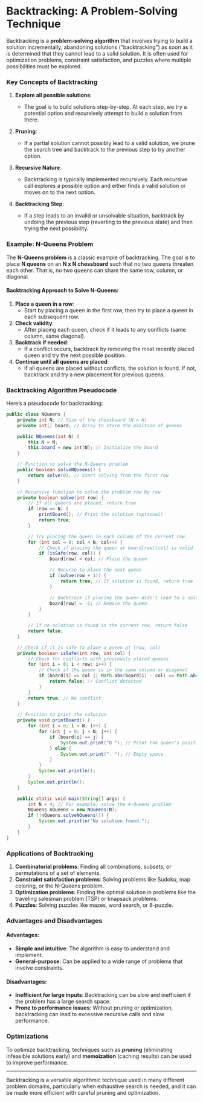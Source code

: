 # Backtracking: A Problem-Solving Technique

Backtracking is a **problem-solving algorithm** that involves trying to build a solution incrementally, abandoning solutions ("backtracking") as soon as it is determined that they cannot lead to a valid solution. It is often used for optimization problems, constraint satisfaction, and puzzles where multiple possibilities must be explored.

### Key Concepts of Backtracking

1. **Explore all possible solutions**:
   - The goal is to build solutions step-by-step. At each step, we try a potential option and recursively attempt to build a solution from there.
2. **Pruning**:
   - If a partial solution cannot possibly lead to a valid solution, we prune the search tree and backtrack to the previous step to try another option.
3. **Recursive Nature**:

   - Backtracking is typically implemented recursively. Each recursive call explores a possible option and either finds a valid solution or moves on to the next option.

4. **Backtracking Step**:
   - If a step leads to an invalid or unsolvable situation, backtrack by undoing the previous step (reverting to the previous state) and then trying the next possibility.

### Example: N-Queens Problem

The **N-Queens problem** is a classic example of backtracking. The goal is to place **N queens** on an **N x N chessboard** such that no two queens threaten each other. That is, no two queens can share the same row, column, or diagonal.

#### Backtracking Approach to Solve N-Queens:

1. **Place a queen in a row**:
   - Start by placing a queen in the first row, then try to place a queen in each subsequent row.
2. **Check validity**:
   - After placing each queen, check if it leads to any conflicts (same column, same diagonal).
3. **Backtrack if needed**:
   - If a conflict occurs, backtrack by removing the most recently placed queen and try the next possible position.
4. **Continue until all queens are placed**:
   - If all queens are placed without conflicts, the solution is found. If not, backtrack and try a new placement for previous queens.

### Backtracking Algorithm Pseudocode

Here’s a pseudocode for backtracking:

```java filename="backtracking.java" copy
public class NQueens {
    private int N; // Size of the chessboard (N x N)
    private int[] board; // Array to store the position of queens

    public NQueens(int N) {
        this.N = N;
        this.board = new int[N]; // Initialize the board
    }

    // Function to solve the N-Queens problem
    public boolean solveNQueens() {
        return solve(0); // Start solving from the first row
    }

    // Recursive function to solve the problem row by row
    private boolean solve(int row) {
        // If all queens are placed, return true
        if (row == N) {
            printBoard(); // Print the solution (optional)
            return true;
        }

        // Try placing the queen in each column of the current row
        for (int col = 0; col < N; col++) {
            // Check if placing the queen at board[row][col] is valid
            if (isSafe(row, col)) {
                board[row] = col; // Place the queen

                // Recurse to place the next queen
                if (solve(row + 1)) {
                    return true; // If solution is found, return true
                }

                // Backtrack if placing the queen didn't lead to a solution
                board[row] = -1; // Remove the queen
            }
        }

        // If no solution is found in the current row, return false
        return false;
    }

    // Check if it is safe to place a queen at (row, col)
    private boolean isSafe(int row, int col) {
        // Check for conflicts with previously placed queens
        for (int i = 0; i < row; i++) {
            // Check if the queen is in the same column or diagonal
            if (board[i] == col || Math.abs(board[i] - col) == Math.abs(i - row)) {
                return false; // Conflict detected
            }
        }
        return true; // No conflict
    }

    // Function to print the solution
    private void printBoard() {
        for (int i = 0; i < N; i++) {
            for (int j = 0; j < N; j++) {
                if (board[i] == j) {
                    System.out.print("Q "); // Print the queen's position
                } else {
                    System.out.print(". "); // Empty space
                }
            }
            System.out.println();
        }
        System.out.println();
    }

    public static void main(String[] args) {
        int N = 4; // For example, solve the 4-Queens problem
        NQueens nQueens = new NQueens(N);
        if (!nQueens.solveNQueens()) {
            System.out.println("No solution found.");
        }
    }
}
```

### Applications of Backtracking

1. **Combinatorial problems**: Finding all combinations, subsets, or permutations of a set of elements.
2. **Constraint satisfaction problems**: Solving problems like Sudoku, map coloring, or the N-Queens problem.
3. **Optimization problems**: Finding the optimal solution in problems like the traveling salesman problem (TSP) or knapsack problems.
4. **Puzzles**: Solving puzzles like mazes, word search, or 8-puzzle.

### Advantages and Disadvantages

#### Advantages:

- **Simple and intuitive**: The algorithm is easy to understand and implement.
- **General-purpose**: Can be applied to a wide range of problems that involve constraints.

#### Disadvantages:

- **Inefficient for large inputs**: Backtracking can be slow and inefficient if the problem has a large search space.
- **Prone to performance issues**: Without pruning or optimization, backtracking can lead to excessive recursive calls and slow performance.

### Optimizations

To optimize backtracking, techniques such as **pruning** (eliminating infeasible solutions early) and **memoization** (caching results) can be used to improve performance.

---

Backtracking is a versatile algorithmic technique used in many different problem domains, particularly when exhaustive search is needed, and it can be made more efficient with careful pruning and optimization.
